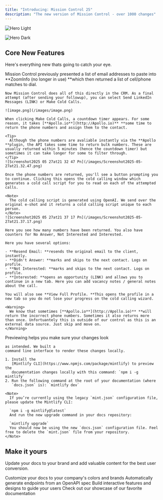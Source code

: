 ```yaml
---
title: "Introducing: Mission Control 25"
description: "The new version of Mission Control - over 1000 changes"
---
```


<img
  className="block dark:hidden"
  src="/1.png"
  alt="Hero Light"
  title={true}
/>

<img
  className="hidden dark:block"
  src="/images/hero-dark.png"
  alt="Hero Dark"
/>

## Core New Features

Here's everything new thats going to catch your eye.

<AccordionGroup>
  <Accordion title="Cold Calling (with phone numbers)" iconType="regular">
    Mission Control previously presented a list of email addresses to paste into **ZoomInfo (no longer in use) **which then returned a list of cell/phone matches to dial.

    Now Mission Control does all of this directly in the CRM. As a final attempt (after sending your followup), you can select Send LinkedIn Messages (LINK) or Make Cold Calls.

    ![image.png](/images/image.png)

    When clicking Make Cold Calls, a countdown timer appears. For some reason, it takes [**Apollo.io**](http://Apollo.io)** **some time to return the phone numbers and assign them to the contact. 

    <Tip>
      Although the phone numbers are avaliable instantly via the **Apollo **plugin, the API takes some time to return bulk numbers. These are usually returned within 5 minutes (hence the countdown timer) but sometimes it can take longer for some to filter through.
    </Tip>
    ![Screenshot2025 05 27at21 32 47 Pn](/images/Screenshot2025-05-27at21.32.47.png)

    Once the phone numbers are returned, you'll see a button prompting you to continue. Clicking this opens the cold calling window which generates a cold call script for you to read on each of the attempted calls.

    <Note>
      The cold calling script is generated using OpenAI. We send over the original e-shot and it returns a cold calling script unique to each person.
    </Note>
    ![Screenshot2025 05 27at21 37 17 Pn](/images/Screenshot2025-05-27at21.37.17.png)

    Here you see how many numbers have been returned. You also have counters for No Answer, Not Interested and Interested. 

    Here you have several options:

    - **Resend Email: **resends the original email to the client, instantly.
    - **Didn't Answer: **marks and skips to the next contact. Logs on profile.
    - **Not Interested: **marks and skips to the next contact. Logs on profile.
    - **Interested: **opens an opportunity (LINK) and allows you to continue in a new tab. Here you can add vacancy notes / general notes about the call.

    You will also see **View Full Profile. **This opens the profile in a new tab so you do not lose your progress on the cold calling wizard.

    <Warning>
      We know that sometimes [**Apollo.io**](http://Apollo.io)** **will return the incorrect phone numbers. Sometimes it also returns more than once. Unfortuantely this is outside of our control as this is an external data source. Just skip and move on.
    </Warning>
  </Accordion>
  <Accordion title="Preview changes" icon="rectangle-terminal">
    Previewing helps you make sure your changes look 

    as intended. We built a
    command line interface to render these changes locally.

    1. Install the
       [Mintlify CLI](https://www.npmjs.com/package/mintlify) to preview the
       documentation changes locally with this command: `npm i -g mintlify`
    2. Run the following command at the root of your documentation (where
       `docs.json` is): `mintlify dev`

    <Note>
      If you’re currently using the legacy `mint.json` configuration file, please update the Mintlify CLI:

      `npm i -g mintlify@latest`
      And run the new upgrade command in your docs repository:

      `mintlify upgrade`
      You should now be using the new `docs.json` configuration file. Feel free to delete the `mint.json` file from your repository.
    </Note>
  </Accordion>
</AccordionGroup>

## Make it yours

Update your docs to your brand and add valuable content for the best user conversion.

<CardGroup cols={2}>
  <Card title="Customize Style" icon="palette" href="https://mintlify.com/docs/settings/global">
    Customize your docs to your company's colors and brands
  </Card>
  <Card title="Reference APIs" icon="code" href="https://mintlify.com/docs/api-playground/openapi">
    Automatically generate endpoints from an OpenAPI spec
  </Card>
  <Card title="Add Components" icon="screwdriver-wrench" href="https://mintlify.com/docs/content/components/accordions">
    Build interactive features and designs to guide your users
  </Card>
  <Card title="Get Inspiration" icon="stars" href="https://mintlify.com/customers">
    Check out our showcase of our favorite documentation
  </Card>
</CardGroup>
